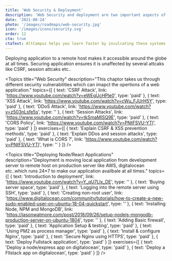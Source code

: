```yaml
---
title: 'Web Security & Deployment'
description: 'Web Security and deployment are two important aspects of web development. They ensure availability and security to the end users.'
date: '2021-08-24'
photo: '/images/roadmaps/web-security.jpg'
icon: '/images/icons/security.svg'
order: 12
cta: true
ctaText: AltCampus helps you learn faster by inculcating these systems as part of the learning model.  🙌
---
```


Deploying application to a remote host makes it accessible around the globe at all times. Securing application ensures it is unaffected by several attcaks like CSRF, session attcaks etc..

<Topics
  title="Web Security"
  description="This chaptor takes us through different security vulnerabilities which can imapct the opertions of a web application."
  topics={[
    {
      text: 'CSRF Attack',
      link: 'https://www.youtube.com/watch?v=eWEgUcHPle0',
      type: 'paid'
    },
    {
      text: 'XSS Attack',
      link: 'https://www.youtube.com/watch?v=cWu_FJUrH5Y',
      type: 'paid'
    },
    {
      text: 'DDoS Attack',
      link: 'https://www.youtube.com/watch?v=z503nLsfe5s',
      type: ''
    },
    {
      text: 'Session Attacks',
      link: 'https://www.youtube.com/watch?v=tkSmaMlSQ9E',
      type: 'paid'
    },
    {
      text: 'CORS Policy',
      link: 'https://www.youtube.com/watch?v=PNtFSVU-YTI',
      type: 'paid'
    }
  ]}
  exercises={[
    {
      text: 'Explain CSRF & XSS prevention methods',
      type: 'paid'
    },
    {
      text: 'Explain DDos and session attacks',
      type: 'paid'
    },
    {
      text: 'What is CORS ?',
      link: 'https://www.youtube.com/watch?v=PNtFSVU-YTI',
      type: ''
    }
  ]}
/>

<Topics
  title="Deploying Node/React Applications"
  description="Deployment is moving local application from development server to remote host on production server like AWS, digitalocean etc..which runs 24*7 to make our application availbale at all times."
  topics={[
    {
      text: 'Introduction to deployment',
      link: 'https://www.youtube.com/watch?v=Y_qU7Llx_DE',
      type: ''
    },
    {
      text: 'Buying server space',
      type: 'paid'
    },
    {
      text: 'Logging into the remote server using SSH',
      type: 'paid'
    },
    {
      text: 'Creating non-root user',
      link: 'https://www.digitalocean.com/community/tutorials/how-to-create-a-new-sudo-enabled-user-on-ubuntu-18-04-quickstart',
      type: ''
    },
    {
      text: 'Installing Node, NPM and MongoDB',
      link: 'https://jasonwatmore.com/post/2018/09/26/setup-nodejs-mongodb-production-server-on-ubuntu-1804',
      type: ''
    },
    {
      text: 'Adding Basic firewall',
      type: 'paid'
    },
    {
      text: 'Application Setup & testing',
      type: 'paid'
    },
    {
      text: 'Using PM2 as process manager',
      type: 'paid'
    },
    {
      text: 'Install & configure Nginx',
      type: 'paid'
    },
    {
      text: 'Secure Nginx using HTTPS',
      type: 'paid'
    },
    {
      text: 'Deploy Fullstack application',
      type: 'paid'
    }
  ]}
  exercises={[
    {
      text: 'Deploy a node/express app on digitalocean',
      type: 'paid'
    },
    {
      text: 'Deploy a Fllstack app on digitalocean',
      type: 'paid'
    }
  ]}
/>
